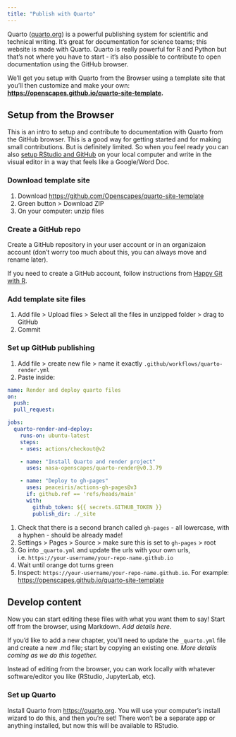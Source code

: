 ```yaml
---
title: "Publish with Quarto"
---
```


Quarto ([quarto.org](https://quarto.org)) is a powerful publishing system for scientific and technical writing. It's great for documentation for science teams; this website is made with Quarto. Quarto is really powerful for R and Python but that's not where you have to start - it's also possible to contribute to open documentation using the GitHub browser. 

We'll get you setup with Quarto from the Browser using a template site that you'll then customize and make your own: **<https://openscapes.github.io/quarto-site-template>.**

## Setup from the Browser

This is an intro to setup and contribute to documentation with Quarto from the GitHub browser. This is a good way for getting started and for making small contributions. But is definitely limited. So when you feel ready you can also [setup RStudio and GitHub](/how-to/setup-rstudio-github.html) on your local computer and write in the visual editor in a way that feels like a Google/Word Doc.

### Download template site

1.  Download <https://github.com/Openscapes/quarto-site-template>
2.  Green button \> Download ZIP
3.  On your computer: unzip files

### Create a GitHub repo

Create a GitHub repository in your user account or in an organizaion account (don't worry too much about this, you can always move and rename later).

If you need to create a GitHub account, follow instructions from [Happy Git with R](https://happygitwithr.com/github-acct.html).

### Add template site files

1.  Add file \> Upload files \> Select all the files in unzipped folder \> drag to GitHub
2.  Commit

### Set up GitHub publishing

1.  Add file \> create new file \> name it exactly `.github/workflows/quarto-render.yml`
2.  Paste inside:

``` yaml
name: Render and deploy quarto files
on: 
  push:
  pull_request:

jobs:
  quarto-render-and-deploy:
    runs-on: ubuntu-latest
    steps:
    - uses: actions/checkout@v2

    - name: "Install Quarto and render project"
      uses: nasa-openscapes/quarto-render@v0.3.79 

    - name: "Deploy to gh-pages"
      uses: peaceiris/actions-gh-pages@v3
      if: github.ref == 'refs/heads/main'
      with:
        github_token: ${{ secrets.GITHUB_TOKEN }}
        publish_dir: ./_site
```

1. Check that there is a second branch called `gh-pages` - all lowercase, with a hyphen - should be already made!
2.  Settings \> Pages \> Source > make sure this is set to `gh-pages` > root
3.  Go into `_quarto.yml` and update the urls with your own urls, i.e. `https://your-username/your-repo-name.github.io`
4.  Wait until orange dot turns green
5.  Inspect: `https://your-username/your-repo-name.github.io`. For example: <https://openscapes.github.io/quarto-site-template>

## Develop content

Now you can start editing these files with what you want them to say! Start off from the browser, using Markdown. *Add details here*.

If you'd like to add a new chapter, you'll need to update the `_quarto.yml` file and create a new .md file; start by copying an existing one. *More details coming as we do this together.*

Instead of editing from the browser, you can work locally with whatever software/editor you like (RStudio, JupyterLab, etc).


### Set up Quarto

Install Quarto from <https://quarto.org>. You will use your computer's install wizard to do this, and then you're set! There won't be a separate app or anything installed, but now this will be available to RStudio.
